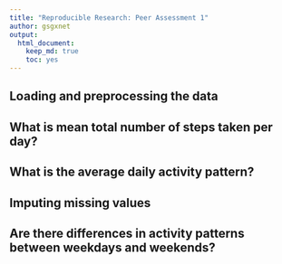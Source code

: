 ```yaml
---
title: "Reproducible Research: Peer Assessment 1"
author: gsgxnet
output: 
  html_document:
    keep_md: true
    toc: yes
---
```



## Loading and preprocessing the data



## What is mean total number of steps taken per day?



## What is the average daily activity pattern?



## Imputing missing values



## Are there differences in activity patterns between weekdays and weekends?
